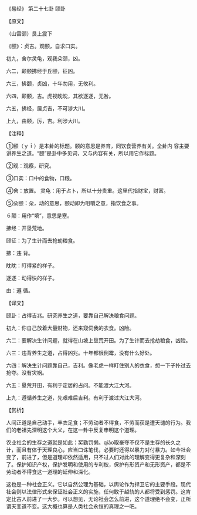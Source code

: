 

《易经》 第二十七卦 颐卦

【原文】

（山雷颐）艮上震下

《颐》：贞吉。观颐，自求口实。

初九，舍尔灵龟，观我朵颐，凶。

六二，颠颐拂经于丘颐，征凶。

六三，拂颐，贞凶，十年勿用，无攸利。

六四，颠颐，吉。虎视眈眈，其欲逐逐，无咎。

六五，拂经，居贞吉，不可涉大川。

上九，由颐，厉，吉。利涉大川。

【注释】

①颐（ｙｉ）是本卦的标题。颐的意思是养育，同饮食营养有关。全卦内 容主要讲养生之道。“颐”是卦中多见词，又与内容有关，所以用它作标题。

②观：观察，研究。

③口实：口中的食物，口粮。

④舍：放置。 灵龟：用于占卜，所以十分贵重。这里代指财宝，财富。

⑤朵颐：朵，动的意思，颐动即为咀嚼之意，指饮食之事。

６颠：用作“填”，意思是塞。

拂经：开垦荒地。

颐征：为了生计而去抢劫粮食。

拂：违 背。

眈眈：盯得紧的样子。

逐逐：动得快的样子。

由：遵 循。

【译文】

颐卦：占得吉兆。研究养生之道，要靠自己解决粮食问题。

初九：你自己放着大量财物，还来窥伺我的衣食。凶险。

六二：要解决生计问题，就得在山坡上垦荒开田。为了生计而去抢劫粮食，凶险。

六三：违背养生之道，占得凶兆。十年都很倒霉，没有什么好处。

六四：解决生计问题靠自己，吉利。像老虎一样盯住别人的衣食，想一下子扑过去抢夺。没有灾祸。

六五：垦荒开田，有利于定居的占问。不能渡大江大河。

上九：遵循养生之道，先艰难后吉利。有利于渡过大江大河。

【赏析】

人间正道是自己动手，丰衣足食；不劳动者不得食，不劳而获是遭天谴的行为。我们的老祖先深明这个大义，在这一卦中反复申明这个道理。

农业社会的生存之道就是如此：奖勤罚懒。qiǎo取豪夺不仅不是生存的长久之计，而且有体于天理良心，应当口诛笔伐，必要时还得以暴力对付暴力。如今社会变了，前进了，但是道理却依然适用，只不过人们对此的理解变得更复杂和深刻了。保护知识产权，保护发明和使用的专利权，保护有形资产和无形资产，都是不劳动者不得食这一道理的延伸和深化。

这也是一种社会正义。它以自然公理为基础，以舆论作为捍卫它的主要手段。现代社会则以法律形式来保证社会正义的实施，任何敢于越轨的人都将受到惩罚。这肯定比古人前进了一大步。可以想见，无论社会怎么前进，这个道理绝不会变，正所谓天变道不变。这大概也算是人类社会永恒的真理之一吧。


